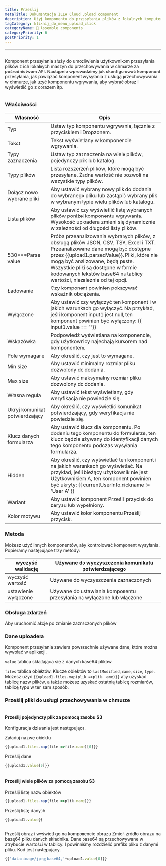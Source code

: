 ```yaml
---
title: Prześlij
metaTitle: Dokumentacja ILLA Cloud Upload component
description: Użyj komponentu do przesyłania plików z lokalnych komputerów do dowolnej pamięci w chmurze
tagCategory: kliknij_do_menu_upload_click
categoryName: 🧬 Assemble components
categoryPriority: 6
postPriority: 1
---
```


* * *

## <Heading hidden>Prześlij</Heading>

Komponent przesyłania służy do umożliwienia użytkownikom przesyłania plików z ich lokalnych maszyn do przechowywania w chmurze za pośrednictwem API. Następnie wprowadzimy jak skonfigurować komponent przesyłania, jak powiązać komponent wysyłania z usługą przechowywania w chmurze, jak użyć komponentu wgrywania, aby wybrać obraz i wyświetlić go z obrazem itp.

<img src='https://cdn.illacloud.com/official-website/img/docs/upload1.png' alt="" />

### Właściwości

| Własność                       | Opis                                                                                                                                                                                                                                                                                                                          |
| ------------------------------ | ----------------------------------------------------------------------------------------------------------------------------------------------------------------------------------------------------------------------------------------------------------------------------------------------------------------------------- |
| Typ                            | Ustaw typ komponentu wgrywania, łącznie z przyciskiem i Dropzonem.                                                                                                                                                                                                                                                            |
| Tekst                          | Tekst wyświetlany w komponencie wgrywania.                                                                                                                                                                                                                                                                                    |
| Typy zaznaczenia               | Ustaw typ zaznaczenia na wiele plików, pojedynczy plik lub katalog.                                                                                                                                                                                                                                                           |
| Typy plików                    | Lista rozszerzeń plików, które mogą być przesyłane. Żadna wartość nie pozwoli na wszystkie typy plików.                                                                                                                                                                                                                       |
| Dołącz nowo wybrane pliki      | Aby ustawić wybrany nowy plik do dodania do wybranego pliku lub zastąpić wybrany plik w wybranym typie wielu plików lub katalogu.                                                                                                                                                                                             |
| Lista plików                   | Aby ustawić czy wyświetlić listę wybranych plików poniżej komponentu wgrywania. Wysokość uploadera zmieni się dynamicznie w zależności od długości listy plików.                                                                                                                                                              |
| 530\*\*\*Parse value           | Próba przeanalizowania wybranych plików, z obsługą plików JSON, CSV, TSV, Excel i TXT. Przeanalizowane dane mogą być dostępne przez {{upload1.parsedValue}}. Pliki, które nie mogą być analizowane, będą puste. Wszystkie pliki są dostępne w formie kodowanych tekstów base64 na tablicy wartości, niezależnie od tej opcji. |
| Ładowanie                      | Czy komponent powinien pokazywać wskaźnik obciążenia.                                                                                                                                                                                                                                                                         |
| Wyłączone                      | Aby ustawić czy wyłączyć ten komponent i w jakich warunkach go wyłączyć. Na przykład, jeśli komponent input1 jest null, ten komponent powinien być wyłączony: {{ input1.value == ‘ ’}}                                                                                                                                        |
| Wskazówka                      | Podpowiedź wyświetlana na komponencie, gdy użytkownicy najechają kursorem nad komponentem.                                                                                                                                                                                                                                    |
| Pole wymagane                  | Aby określić, czy jest to wymagane.                                                                                                                                                                                                                                                                                           |
| Min size                       | Aby ustawić minimalny rozmiar pliku dozwolony do dodania.                                                                                                                                                                                                                                                                     |
| Max size                       | Aby ustawić maksymalny rozmiar pliku dozwolony do dodania.                                                                                                                                                                                                                                                                    |
| Własna reguła                  | Aby ustawić tekst wyświetlany, gdy weryfikacja nie powiedzie się.                                                                                                                                                                                                                                                             |
| Ukryj komunikat potwierdzający | Aby określić, czy wyświetlić komunikat potwierdzający, gdy weryfikacja nie powiedzie się.                                                                                                                                                                                                                                     |
| Klucz danych formularza        | Aby ustawić klucz dla komponentu. Po dodaniu tego komponentu do formularza, ten klucz będzie używany do identyfikacji danych tego komponentu podczas wysyłania formularza.                                                                                                                                                    |
| Hidden                         | Aby określić, czy wyświetlać ten komponent i na jakich warunkach go wyświetlać. Na przykład, jeśli bieżący użytkownik nie jest Użytkownikiem A, ten komponent powinien być ukryty: {{ currentUserInfo.nickname != 'User A' }}                                                                                                 |
| Wariant                        | Aby ustawić komponent Prześlij przycisk do zarysu lub wypełniony.                                                                                                                                                                                                                                                             |
| Kolor motywu                   | Aby ustawić kolor komponentu Prześlij przycisk.                                                                                                                                                                                                                                                                               |

### Metoda

Możesz użyć innych komponentów, aby kontrolować komponent wysyłania. Popieramy następujące trzy metody:

| wyczyść walidację    | Używane do wyczyszczenia komunikatu potwierdzającego                   |
| -------------------- | ---------------------------------------------------------------------- |
| wyczyść wartość      | Używane do wyczyszczenia zaznaczonych                                  |
| ustawienie wyłączone | Używane do ustawiania komponentu przesyłania na wyłączone lub włączone |

### Obsługa zdarzeń

Aby uruchomić akcje po zmianie zaznaczonych plików

### Dane uploadera

Komponent przesyłania zawiera powszechnie używane dane, które można wywołać w aplikacji.

`value` tablica składająca się z danych base64 plików. 

`files` tablica obiektów. Klucze obiektów to `lastModified`, `name`, `size`, `type`. Możesz użyć `{{upload1.files.map(plik =>plik. ame)}}` aby uzyskać tablicę nazw plików, a także możesz uzyskać ostatnią tablicę rozmiarów, tablicę typu w ten sam sposób. 

### Prześlij pliki do usługi przechowywania w chmurze

<img src='https://cdn.illacloud.com/official-website/img/docs/upload2.gif' alt="" />

#### Prześlij pojedynczy plik za pomocą zasobu S3

Konfiguracja działania jest następująca. 

Załaduj nazwę obiektu

```jsx
{{upload1.files.map(file =>file.name)[0]}}
```

Prześlij dane

```jsx
{{upload1.value[0]}}
```

<img src='https://cdn.illacloud.com/official-website/img/docs/upload3.png' alt="" />

#### Prześlij wiele plików za pomocą zasobu S3

Prześlij listę nazw obiektów

```jsx
{{upload1.files.map(file =>plik.name)}}
```

Prześlij listę danych

```jsx
{{upload1.value}}
```

<img src='https://cdn.illacloud.com/official-website/img/docs/upload4.png' alt="" />

Prześlij obraz i wyświetl go na komponencie obrazu
Zmień źródło obrazu na bazę64 pliku danych składnika. Dane base64 są przechowywane w atrybucie wartości w tablicy. I powinniśmy rozdzielić prefiks pliku z danymi pliku. Kod jest następujący. 

```jsx
{{'data:image/jpeg;base64,'+upload1.value[0]}}
```

<img src='https://cdn.illacloud.com/official-website/img/docs/upload5.gif' alt="" />
